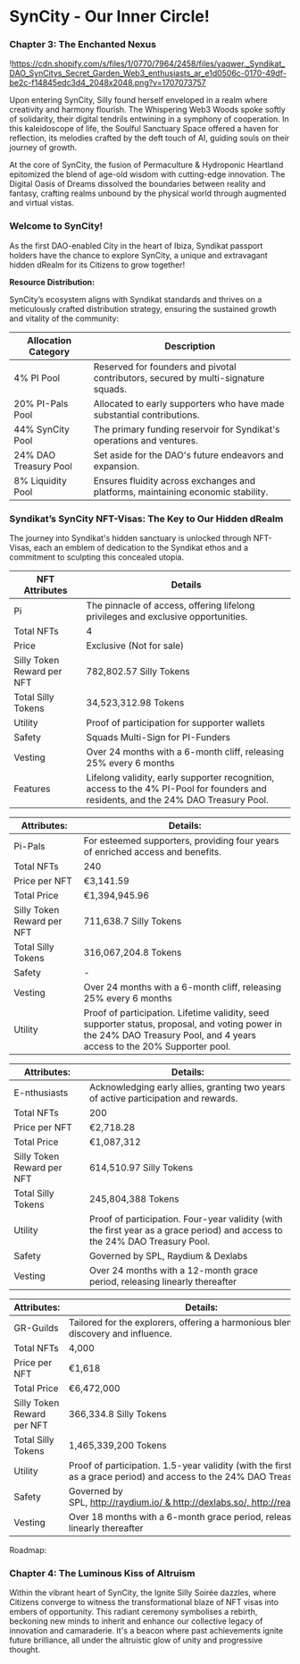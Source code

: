 # SynCity - Our Inner Circle!

### **Chapter 3: The Enchanted Nexus**

!https://cdn.shopify.com/s/files/1/0770/7964/2458/files/yaqwer._Syndikat_DAO_SynCitys_Secret_Garden_Web3_enthusiasts_ar_e1d0506c-0170-49df-be2c-f14845edc3d4_2048x2048.png?v=1707073757

Upon entering SynCity, Silly found herself enveloped in a realm where creativity and harmony flourish. The Whispering Web3 Woods spoke softly of solidarity, their digital tendrils entwining in a symphony of cooperation. In this kaleidoscope of life, the Soulful Sanctuary Space offered a haven for reflection, its melodies crafted by the deft touch of AI, guiding souls on their journey of growth.

At the core of SynCity, the fusion of Permaculture & Hydroponic Heartland epitomized the blend of age-old wisdom with cutting-edge innovation. The Digital Oasis of Dreams dissolved the boundaries between reality and fantasy, crafting realms unbound by the physical world through augmented and virtual vistas.

### Welcome to SynCity!

As the first DAO-enabled City in the heart of Ibiza, Syndikat passport holders have the chance to explore SynCity, a unique and extravagant hidden dRealm for its Citizens to grow together!

**Resource Distribution:**

SynCity’s ecosystem aligns with Syndikat standards and thrives on a meticulously crafted distribution strategy, ensuring the sustained growth and vitality of the community:

| Allocation Category | Description |
| --- | --- |
| 4% PI Pool | Reserved for founders and pivotal contributors, secured by multi-signature squads. |
| 20% PI-Pals Pool | Allocated to early supporters who have made substantial contributions. |
| 44% SynCity Pool | The primary funding reservoir for Syndikat's operations and ventures. |
| 24% DAO Treasury Pool | Set aside for the DAO's future endeavors and expansion. |
| 8% Liquidity Pool | Ensures fluidity across exchanges and platforms, maintaining economic stability. |

### 

### **Syndikat’s SynCity NFT-Visas: The Key to Our Hidden dRealm**

The journey into Syndikat's hidden sanctuary is unlocked through NFT-Visas, each an emblem of dedication to the Syndikat ethos and a commitment to sculpting this concealed utopia.

| NFT Attributes | Details |
| --- | --- |
| Pi | The pinnacle of access, offering lifelong privileges and exclusive opportunities. |
| Total NFTs | 4 |
| Price | Exclusive (Not for sale) |
| Silly Token Reward per NFT | 782,802.57 Silly Tokens |
| Total Silly Tokens | 34,523,312.98 Tokens |
| Utility | Proof of participation for supporter wallets |
| Safety | Squads Multi-Sign for PI-Funders |
| Vesting | Over 24 months with a 6-month cliff, releasing 25% every 6 months |
| Features | Lifelong validity, early supporter recognition, access to the 4% PI-Pool for founders and residents, and the 24% DAO Treasury Pool. |

| Attributes: | Details: |
| --- | --- |
| Pi-Pals | For esteemed supporters, providing four years of enriched access and benefits. |
| Total NFTs | 240 |
| Price per NFT | €3,141.59 |
| Total Price | €1,394,945.96 |
| Silly Token Reward per NFT | 711,638.7 Silly Tokens |
| Total Silly Tokens | 316,067,204.8 Tokens |
| Safety | - |
| Vesting | Over 24 months with a 6-month cliff, releasing 25% every 6 months |
| Utility | Proof of participation. Lifetime validity, seed supporter status, proposal, and voting power in the 24% DAO Treasury Pool, and 4 years access to the 20% Supporter pool. |

| Attributes: | Details: |
| --- | --- |
| E-nthusiasts | Acknowledging early allies, granting two years of active participation and rewards. |
| Total NFTs | 200 |
| Price per NFT | €2,718.28 |
| Total Price | €1,087,312 |
| Silly Token Reward per NFT | 614,510.97 Silly Tokens |
| Total Silly Tokens | 245,804,388 Tokens |
| Utility | Proof of participation. Four-year validity (with the first year as a grace period) and access to the 24% DAO Treasury Pool. |
| Safety | Governed by SPL, Raydium & Dexlabs |
| Vesting | Over 24 months with a 12-month grace period, releasing linearly thereafter |

| Attributes: | Details: |
| --- | --- |
| GR-Guilds | Tailored for the explorers, offering a harmonious blend of discovery and influence. |
| Total NFTs | 4,000 |
| Price per NFT | €1,618 |
| Total Price | €6,472,000 |
| Silly Token Reward per NFT | 366,334.8 Silly Tokens |
| Total Silly Tokens | 1,465,339,200 Tokens |
| Utility | Proof of participation. 1.5-year validity (with the first 6 months as a grace period) and access to the 24% DAO Treasury Pool. |
| Safety | Governed by SPL, http://raydium.io/ & http://dexlabs.so/, http://realms.today/ |
| Vesting | Over 18 months with a 6-month grace period, releasing linearly thereafter |

Roadmap:

### **Chapter 4: The Luminous Kiss of Altruism**

Within the vibrant heart of SynCity, the Ignite Silly Soirée dazzles, where Citizens converge to witness the transformational blaze of NFT visas into embers of opportunity. This radiant ceremony symbolises a rebirth, beckoning new minds to inherit and enhance our collective legacy of innovation and camaraderie. It's a beacon where past achievements ignite future brilliance, all under the altruistic glow of unity and progressive thought.
